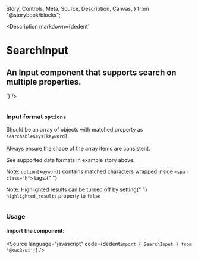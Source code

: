   Story,
  Controls,
  Meta,
  Source,
  Description,
  Canvas,
} from "@storybook/blocks";

<Version />

<Description
  markdown={dedent`
# SearchInput
## An Input component that supports search on multiple properties.
`}
/>

<Meta of={Stories} />
<Canvas of={Stories.Main} />
<Controls />

<div class="notification is-primary is-light">
  <div class="columns">
    <div class="column">
      <h3>
        Input format <code>options</code>
      </h3>
      <p>
        Should be an array of objects with matched property as
        <code>searchableKeys[keyword]</code>.<br></br>Always ensure the shape of
        the array items are consistent.
      </p>
      <p>See supported data formats in example story above.</p>
      <p>
        Note: <code>option[keyword]</code> contains matched characters wrapped
        inside <code>&lt;span class="h"&gt;</code> tags.{" "}
      </p>
      <p>
        Note: Highlighted results can be turned off by setting{" "}
        <code>highlighted_results</code> property to <code>false</code>
      </p>
    </div>
  </div>
</div>

### Usage

#### Import the component:

<Source
  language="javascript"
  code={dedent`import { SearchInput } from '@kws3/ui';`}
/>
